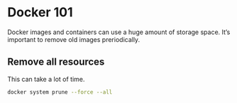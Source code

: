 # Docker 101

Docker images and containers can use a huge amount of storage space. It's important to remove old images preriodically.

## Remove all resources

:::{.callout-note}

This can take a lot of time.

:::

```bash
docker system prune --force --all
```
